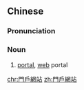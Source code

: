 {{also|门户网站}}
==Chinese==
{{zh-forms|s=门户网站|type=22}}

===Pronunciation===
{{zh-pron
|m=ménhù wǎngzhàn
|c=mun4 wu6 mong5 zam6
|mn=mn̂g-hō͘ bāng-chām
|cat=n
}}

===Noun===
{{zh-noun}}

# [[portal]], [[web]] portal {{gloss|website}}

{{zh-cat|Internet}}

[[chr:門戶網站]]
[[zh:門戶網站]]